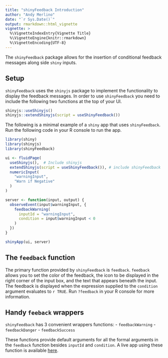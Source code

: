 ```yaml
---
title: "shinyFeedback Introduction"
author: "Andy Merlino"
date: "`r Sys.Date()`"
output: rmarkdown::html_vignette
vignette: >
  %\VignetteIndexEntry{Vignette Title}
  %\VignetteEngine{knitr::rmarkdown}
  %\VignetteEncoding{UTF-8}
---
```


The `shinyFeedback` package allows for the insertion of conditional feedback messages along side `shiny` inputs.

## Setup

`shinyFeedback` uses the `shinyjs` package to implement the functionality to display the feedback messages.  In order to use `shinyFeedback` you need to include the following two functions at the top of your UI.

```r
shinyjs::useShinyjs()
shinyjs::extendShinyjs(script = useShinyFeedback())
```

The following is a minimal example of a `shiny` app that uses `shinyFeedback`.  Run the following code in your R console to run the app.

```r
library(shiny)
library(shinyjs)
library(shinyFeedback)

ui <- fluidPage(
  useShinyjs(),  # Include shinyjs
  extendShinyjs(script = useShinyFeedback()), # include shinyFeedback
  numericInput(
    "warningInput", 
    "Warn if Negative"
  )
)

server <- function(input, output) {
  observeEvent(input$warningInput, {
    feedbackWarning(
      inputId = "warningInput",
      condition = input$warningInput < 0
    )
  })
}

shinyApp(ui, server)
```

## The `feedback` function

The primary function provided by `shinyFeedback` is `feedback`.  `feedback` allows you to set the color of the feedback, the icon to be displayed in the right corner of the input box, and the text that appears beneath the input.  The feedback is displayed when the expression supplied to the `condition` argument evaluates to `r TRUE`. Run `?feedback` in your R console for more information.

## Handy `feeback` wrappers

`shinyFeedback` has 3 convenient wrappers functions:
- `feedbackWarning`
- `feedbackDanger`
- `feedbackSuccess`

These functions provide default arguments for all the formal arguments in the `feedback` function besides `inputId` and `condition`.  A live app using these function is available [here](https://www.shinyapps.io/admin/#/application/143769).